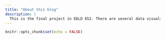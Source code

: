 ```yaml
---
title: "About this blog"
description: |
  This is the final project in EDLD 652. There are several data visualization located here. 
---
```


```r
knitr::opts_chunk$set(echo = FALSE)
```

